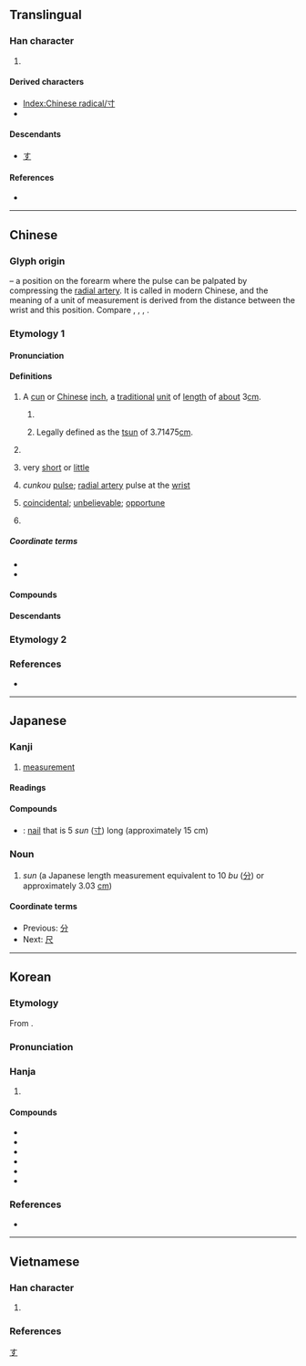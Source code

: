 {{also|手|吋}}
{{character info}}
{{character info|⼨}}
==Translingual==
{{stroke order|type=animate}}

===Han character===
{{Han char|rn=41|rad=寸|as=00|sn=3|four=40300|canj=DI|ids=⿹𬺰丶}}

# {{mul-kangxi radical-def}}

====Derived characters====
* [[Index:Chinese radical/寸]]
* {{l|mul|[[吋]] [[付]], [[忖]], [[衬]], [[守]], [[村]], [[討]], [[耐]], [[刌]], [[𡭄]], [[𤜮]], [[𧺘]], [[𫵛]], [[𢩭]], [[𭔲]], [[𦏽]], [[𬁟]], [[𰛇]], [[𰛋]], [[𬉴]], [[𤰥]], [[𢁜]], [[𨙯]]}}

====Descendants====
* [[す]]

====References====
* {{Han ref|kx=0293.320|dkj=07411|dj=0581.040|hdz=10503.080|uh=5BF8|ud=23544|bh=A46F|bd=42095}}

[[Category:Han characters from which hiragana were derived|す]]

----

==Chinese==
{{zh-forms}}

===Glyph origin===
{{Han etyl}}
{{liushu|i}} – a position on the forearm where the pulse can be palpated by compressing the [[radial artery]]. It is called {{zh-l|寸口}} in modern Chinese, and the meaning of a unit of measurement is derived from the distance between the wrist and this position. Compare {{zh-l|*又}}, {{zh-l|*手}}, {{zh-l|*九}}, {{zh-l|*爪}}.

===Etymology 1===

====Pronunciation====
{{zh-pron
|m=cùn
|m-s=cen4
|dg=цун3
|c=cyun3
|c-t=
|g=cun3
|h=pfs=chhun;gd=cun4
|j=cung3
|mb=cho̿ng
|md=chóng
|mn=chhùn/xm:chhǹg
|mn_note=chhùn - literary; chhǹg - vernacular
|mn-t=cung3
|w=2tshen
|x=cen4
|mc=y
|oc=y
|ma=Zh-cùn.ogg
|cat=n,a,pn
}}

====Definitions====
{{zh-hanzi}}

# {{lb|zh|units of measure}} A [[cun]] or [[Chinese]] [[inch]], a [[traditional]] [[unit of measure|unit]] of [[length]] of [[about]] 3{{nbsp}}[[cm]].
## {{lb|zh|Mainland China}} {{zh-short|市寸}}
## {{lb|zh|Hong Kong}} Legally defined as the [[tsun]] of 3.71475{{nbsp}}[[cm]].
# {{lb|zh|informal}} {{zh-short|英寸|[[inch]]}}
# {{lb|zh|figurative}} very [[short]] or [[little]]
# {{lb|zh|TCM}} ''cunkou'' [[pulse]]; [[radial artery]] pulse at the [[wrist]]
# {{lb|zh|Mandarin|colloquial}} [[coincidental]]; [[unbelievable]]; [[opportune]]
# {{surname|zh}}

=====Coordinate terms=====
* {{zh-l|分|{{frac|10}} cun}}
* {{zh-l|尺|10 cun}}

====Compounds====
{{zh-der|分寸|一寸赤心|寸土寸金|尺寸斗粟|寸地尺天|尺短寸長|三寸丁|得寸思尺|寸札|得寸進尺|寸草春暉|寸楮|寸鐵|寸草|寸草不生|三寸舌|寸指測淵|寸甲不留|寸土|幫寸|公寸|寸晷|得尺得寸|寸步難移|愁腸寸斷|寸陰若歲|徑寸|寸土尺地|尺寸之地|三寸之舌|寸子|寸進|寸隙|尺寸|尺寸千里|尺寸之功|寸馬豆人|寸陰尺璧|寸陰|寸長尺技|寸金|寸衷|寸草心|寸草不留|寸腸|寸縷|寸絲不挂|寸祿|寸碧|寸田|寸步不離|寸善片長|寸功|一寸秋波|寸斷|寸田尺宅|寸心|三寸金蓮|一寸丹心|寸男尺女|寸積銖累|寸步難行|寸長尺短|寸兵|寸步|京八寸|寸口|寸兵尺鐵|三寸貨|寸木岑樓|寸絲半粟|寸長|方寸之地|沒分寸|片接寸附|猿腸寸斷|爛頭寸|掉三寸舌|積銖累寸|柔腸寸斷|手無寸鐵|有分寸|沒尺寸|方寸亂矣|方寸|獨守尺寸|方寸之間|方寸已亂|火寸|桐棺三寸|銖積寸累|肝腸寸斷|軋頭寸|聊表寸心|進寸退尺|詘寸伸尺|鼠目寸光|英寸|詘寸信尺|迴腸寸斷|風簷寸晷|風檐寸晷|頭寸|身無寸縷|調頭寸|言身寸|雞屎落塗，也有三寸煙:ke sái lo̍h thô͘, iā ū saⁿ chhùn ian;Min Nan}}

====Descendants====
{{CJKV||すん|촌|thốn}}

===Etymology 2===
{{zh-see|忖|v}}

===References===
* {{R:yue:Hanzi}}

{{zh-cat|Elementary|Units of measure}}

----

==Japanese==

===Kanji===
{{ja-kanji|grade=6|rs=寸00}}

# [[measurement]]

====Readings====
{{ja-readings
|goon=すん
|kanon=そん
|kun=はか-る, とき, き
|nanori=す, みき
}}
{{attention|ja|Okurigana はか-る needs verification.}}

====Compounds====
* {{ja-r|五%寸%釘|ご%すん%くぎ}}: [[nail]] that is 5 ''sun'' ([[寸]]) long (approximately 15 cm)

===Noun===
{{ja-noun|すん}}

# ''sun'' (a Japanese length measurement equivalent to 10 ''bu'' ([[分]]) or approximately 3.03 [[cm]])

====Coordinate terms====
* Previous: [[分]]
* Next: [[尺]]

----

==Korean==

===Etymology===
From {{der|ko|ltc|sort=촌|-}} {{ltc-l|寸}}.
{{hanja-ety
|dk={{okm-l|촌〮|chwón}}
|m={{okm-l|촌〯|chwǒn}}
|mh={{okm-l|ᄆᆞᄃᆡ|ᅟmòtòy}}
|ml=雜語#하34A
}}
===Pronunciation===
{{ko-hanja-pron|촌|l=y}}

===Hanja===
{{ko-hanja-search}}
{{ko-hanja|마디|촌}}

# {{hanja form of|촌|[[degree]] of [[kinship]]|noun}}

====Compounds====
{{der-top3|Compounds}}
* {{ko-l|삼촌|三寸}}
* {{ko-l|사촌|四寸}}
* {{ko-l|오촌|五寸}}
* {{ko-l|육촌|六寸}}
* {{ko-l|촌지|寸志}}
* {{ko-l|촌수|寸數|number of degrees of kinship}}
{{der-bottom}}

===References===
* {{R:hanjadoc|2609}}

----

==Vietnamese==

===Han character===
{{vi-readings|rs=寸00
|hanviet=thốn-tdcndg;tdcntd;gdhn;tvctdhv;hvttd;tchvtd
|phienthiet=
|nom=thốn-tdcndg;tdcntd;gdhn, xốn-tdcntd;gdhn, thổn-tdcndg, dón-gdhn, són-gdhn, thuỗn-gdhn
}}

# {{han tu form of|thốn|{{w|Cun (unit)|cun}}, a unit of length}}

===References===
<references/>

[[Category:CJKV radicals| ]]